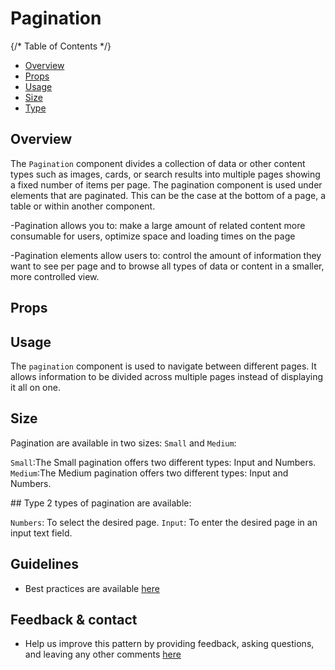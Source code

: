 
<Meta of={PaginationStories} />

# Pagination

{/* Table of Contents */}

- [Overview](#overview)
- [Props](#props)
- [Usage](#usage)
- [Size](#size)
- [Type](#type)

## Overview

The `Pagination` component divides a collection of data or other content types such as images, cards, or search results into multiple pages showing a fixed number of items per page. 
The pagination component is used under elements that are paginated. This can be the case at the bottom of a page, a table or within another component.

-Pagination allows you to:
make a large amount of related content more consumable for users,
optimize space and loading times on the page

-Pagination elements allow users to:
control the amount of information they want to see per page and
to browse all types of data or content in a smaller, more controlled view.


<Canvas >
 <Story of={PaginationStories.Default} />
</Canvas>

## Props

<Controls />


## Usage
The `pagination` component is used to navigate between different pages. It allows information to be divided across multiple pages instead of displaying it all on one.

## Size

Pagination are available in two sizes: `Small` and `Medium`:

`Small`:The Small pagination offers two different types: Input and Numbers.
<Canvas>
    <Story of={PaginationStories.PaginationSmallNumbers} />
</Canvas>
<Canvas>
    <Story of={PaginationStories.PaginationSmallInput} />
</Canvas>
`Medium`:The Medium pagination offers two different types: Input and Numbers.

<Canvas>
    <Story of={PaginationStories.PaginationMediumNumbers} />
</Canvas>

<Canvas>
    <Story of={PaginationStories.PaginationMediumInput} />
</Canvas>
## Type
2 types of pagination are available:

`Numbers`: To select the desired page.
<Canvas>
    <Story of={PaginationStories.PaginationNumber} />
</Canvas>
`Input`: To enter the desired page in an input text field.
<Canvas >
 <Story of={PaginationStories.PaginationInput} />
</Canvas>
## Guidelines

- Best practices are available [here](https://zeroheight.com/9b39bb2a0/p/99a7f3-pagination/b/75c0d1)

## Feedback & contact

- Help us improve this pattern by providing feedback, asking questions, and leaving any other comments [here](https://github.com/bouygues-construction/design-system-bycn/issues/new)

